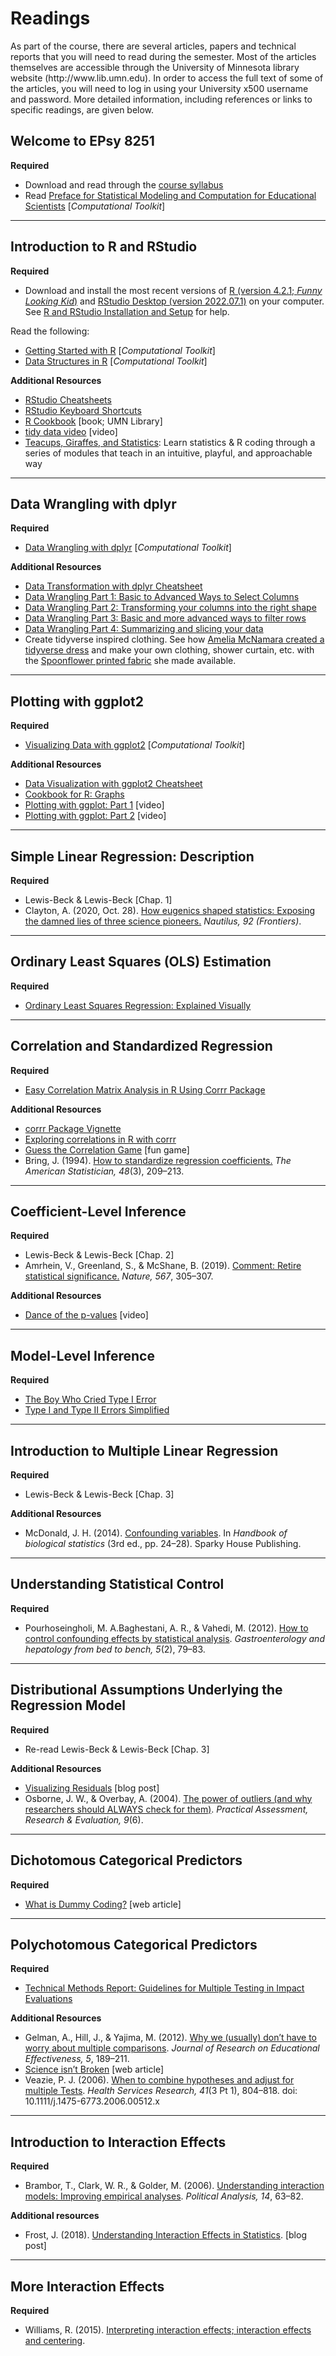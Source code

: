 # Readings


As part of the course, there are several articles, papers and technical reports that you will need to read during the semester. Most of the articles themselves are accessible through the University of Minnesota library website (http://www.lib.umn.edu). In order to access the full text of some of the articles, you will need to log in using your University x500 username and password. More detailed information, including references or links to specific readings, are given below.


## Welcome to EPsy 8251 {#welcome}

**Required**

- Download and read through the [course syllabus](https://raw.githubusercontent.com/zief0002/miniature-garbanzo/main/syllabus/f22-8251-syllabus.pdf)
- Read [Preface for Statistical Modeling and Computation for Educational Scientists](https://zief0002.github.io/modeling/preface.html#preface) [*Computational Toolkit*]


---

<!-- Unit 01: Introduction to Statistical Computing -->


## Introduction to R and RStudio {#rstudio}

**Required**


- Download and install the most recent versions of [R (version 4.2.1; *Funny Looking Kid*)](https://www.r-project.org/) and [RStudio Desktop (version 2022.07.1)](https://www.rstudio.com/) on your computer. See [R and RStudio Installation and Setup](https://zief0002.github.io/toolkit-quarto/02-r-and-rstudio-installation.html) for help.

Read the following:

- [Getting Started with R](https://zief0002.github.io/toolkit-quarto/03-getting-started-with-r.html) [*Computational Toolkit*]
- [Data Structures in R](https://zief0002.github.io/toolkit-quarto/04-data-structures-in-r.html) [*Computational Toolkit*]


**Additional Resources**

- [RStudio Cheatsheets](https://www.rstudio.com/resources/cheatsheets/)
- [RStudio Keyboard Shortcuts](https://support.rstudio.com/hc/en-us/articles/200711853-Keyboard-Shortcuts)
- [R Cookbook](https://primo.lib.umn.edu/primo-explore/fulldisplay?docid=UMN_ALMA51642131760001701&context=L&vid=TWINCITIES&search_scope=mncat_discovery&tab=article_discovery&lang=en_US) [book; UMN Library]
- [tidy data video](https://vimeo.com/33727555) [video]
- [Teacups, Giraffes, and Statistics](https://tinystats.github.io/teacups-giraffes-and-statistics/): Learn statistics & R coding through a series of modules that teach in an intuitive, playful, and approachable way


---

## Data Wrangling with dplyr {#dplyr}

**Required**

- [Data Wrangling with dplyr](https://zief0002.github.io/toolkit-quarto/05-data-wrangling-with-dplyr.html) [*Computational Toolkit*]

**Additional Resources**

- [Data Transformation with dplyr Cheatsheet](https://www.rstudio.com/resources/cheatsheets/)
- [Data Wrangling Part 1: Basic to Advanced Ways to Select Columns](https://suzan.rbind.io/2018/01/dplyr-tutorial-1/)
- [Data Wrangling Part 2: Transforming your columns into the right shape](https://suzan.rbind.io/2018/02/dplyr-tutorial-2/)
- [Data Wrangling Part 3: Basic and more advanced ways to filter rows](https://suzan.rbind.io/2018/02/dplyr-tutorial-3/)
- [Data Wrangling Part 4: Summarizing and slicing your data](https://suzan.rbind.io/2018/04/dplyr-tutorial-4/)
- Create tidyverse inspired clothing. See how [Amelia McNamara created a tidyverse dress](https://www.amelia.mn/blog/misc/2019/08/17/Tidy-Dress.html) and make your own clothing, shower curtain, etc. with the [Spoonflower printed fabric](https://www.spoonflower.com/profiles/ameliamn) she made available. 

---

## Plotting with ggplot2 {#ggplot}

**Required**


- [Visualizing Data with ggplot2](https://zief0002.github.io/toolkit-quarto/06-visualizing-with-ggplot2.html) [*Computational Toolkit*]


**Additional Resources**

- [Data Visualization with ggplot2 Cheatsheet](https://www.rstudio.com/resources/cheatsheets/)
- [Cookbook for R: Graphs](http://www.cookbook-r.com/Graphs/)
- [Plotting with ggplot: Part 1](https://www.youtube.com/watch?v=HeqHMM4ziXA) [video]
- [Plotting with ggplot: Part 2](https://www.youtube.com/watch?v=n8kYa9vu1l8) [video]

---

<!-- Unit 02: Regression Basics -->


## Simple Linear Regression: Description {#ols-description}

**Required**

- Lewis-Beck &amp; Lewis-Beck [Chap. 1]
- Clayton, A. (2020, Oct. 28). [How eugenics shaped statistics: Exposing the damned lies of three science pioneers.](https://nautil.us/issue/92/frontiers/how-eugenics-shaped-statistics) *Nautilus, 92 (Frontiers)*.


---


## Ordinary Least Squares (OLS) Estimation {#ols}

**Required**

- [Ordinary Least Squares Regression: Explained Visually](https://setosa.io/ev/ordinary-least-squares-regression/)



---

## Correlation and Standardized Regression {#corr}

**Required**

- [Easy Correlation Matrix Analysis in R Using Corrr Package](https://www.datanovia.com/en/blog/easy-correlation-matrix-analysis-in-r-using-corrr-package/)

**Additional Resources**

- [corrr Package Vignette](https://github.com/tidymodels/corrr)
- [Exploring correlations in R with corrr](https://drsimonj.svbtle.com/exploring-correlations-in-r-with-corrr)
- [Guess the Correlation Game](http://guessthecorrelation.com/) [fun game]
- Bring, J. (1994). [How to standardize regression coefficients.](https://amstat.tandfonline.com/doi/abs/10.1080/00031305.1994.10476059) *The American Statistician, 48*(3), 209&ndash;213. 


---

## Coefficient-Level Inference {#coefinf}

**Required**

- Lewis-Beck &amp; Lewis-Beck [Chap. 2]
- Amrhein, V., Greenland, S., &amp; McShane, B. (2019). [Comment: Retire statistical significance.](https://www.nature.com/articles/d41586-019-00857-9) *Nature, 567*, 305&ndash;307.



**Additional Resources**

- [Dance of the p-values](https://www.youtube.com/watch?v=ez4DgdurRPg) [video]

---

## Model-Level Inference {#modinf}

**Required**

- [The Boy Who Cried Type I Error](https://datacolumn.wordpress.ncsu.edu/blog/2019/12/10/the-boy-who-cried-type-i-error-wolf/)
- [Type I and Type II Errors Simplified](https://flowingdata.com/2014/05/09/type-i-and-ii-errors-simplified/)

---

<!-- Unit 03: Deeper Understanding -->

## Introduction to Multiple Linear Regression {#multreg}

**Required**

- Lewis-Beck &amp; Lewis-Beck [Chap. 3]

**Additional Resources**

- McDonald, J. H. (2014). [Confounding variables](http://www.biostathandbook.com/confounding.html). In *Handbook of biological statistics* (3rd ed., pp. 24&ndash;28). Sparky House Publishing.

---

## Understanding Statistical Control {#control}

**Required**

- Pourhoseingholi, M. A.Baghestani, A. R., &amp; Vahedi, M. (2012). [How to control confounding effects by statistical analysis](https://www.ncbi.nlm.nih.gov/pmc/articles/PMC4017459/). *Gastroenterology and hepatology from bed to bench, 5*(2), 79&ndash;83.

---


## Distributional Assumptions Underlying the Regression Model {#reg-assump}

**Required**

- Re-read Lewis-Beck &amp; Lewis-Beck [Chap. 3]

**Additional Resources**

- [Visualizing Residuals](https://drsimonj.svbtle.com/visualising-residuals) [blog post]
- Osborne, J. W., &amp; Overbay, A. (2004). [The power of outliers (and why researchers should ALWAYS check for them)](https://scholarworks.umass.edu/pare/vol9/iss1/6/). _Practical Assessment, Research &amp; Evaluation, 9_(6).

---

<!-- Unit 04: Extending the Regression Model -->

## Dichotomous Categorical Predictors {#dummy}

**Required**

- [What is Dummy Coding?](https://stats.idre.ucla.edu/other/mult-pkg/faq/general/faqwhat-is-dummy-coding/) [web article]


<!-- ## Effect Coding a Categorical Predictor {#effect} -->

<!-- **Required** -->

<!-- - [What is Effect Coding?](https://stats.idre.ucla.edu/other/mult-pkg/faq/general/faqwhat-is-effect-coding/) [web article] -->

<!-- --- -->

---

## Polychotomous Categorical Predictors {#poly}

**Required**

- [Technical Methods Report: Guidelines for Multiple Testing in Impact Evaluations ](https://ies.ed.gov/ncee/pdf/20084018.pdf)


**Additional Resources**

- Gelman, A., Hill, J., & Yajima, M. (2012). [Why we (usually) don’t have to worry about multiple comparisons](http://www.stat.columbia.edu/~gelman/research/published/multiple2f.pdf). _Journal of Research on Educational Effectiveness, 5_, 189&ndash;211.
- [Science isn't Broken](https://fivethirtyeight.com/features/science-isnt-broken/#part1) [web article]
- Veazie, P. J. (2006). [When to combine hypotheses and adjust for multiple Tests](https://www.ncbi.nlm.nih.gov/pmc/articles/PMC1713204/). _Health Services Research, 41_(3 Pt 1), 804&ndash;818. doi:  10.1111/j.1475-6773.2006.00512.x 

---

## Introduction to Interaction Effects {#interaction-1}

**Required**

- Brambor, T., Clark, W. R., &amp; Golder, M. (2006). [Understanding interaction models:
Improving empirical analyses](http://mattgolder.com/files/research/pa_final.pdf). *Political Analysis, 14*, 63&ndash;82.

**Additional resources**

- Frost, J. (2018). [Understanding Interaction Effects in Statistics](http://statisticsbyjim.com/regression/interaction-effects/). [blog post]

---

## More Interaction Effects {#interaction-2}

**Required**

- Williams, R. (2015). [Interpreting interaction effects; interaction effects and centering](https://www3.nd.edu/~rwilliam/stats2/l53.pdf). 

